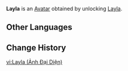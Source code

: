 {{About|the Avatar|the playable character|Layla}}
{{Avatar Infobox
|title    = Layla
|id       = 5800
|image    = Layla Avatar.png
|type     = Character
|features = Layla
|obtain   = Unlock [[Layla]]
}}
'''Layla''' is an [[Avatar]] obtained by unlocking [[Layla]].

==Other Languages==
{{Other Languages|Layla}}

==Change History==
{{Change History|3.2}}

[[vi:Layla (Ảnh Đại Diện)]]